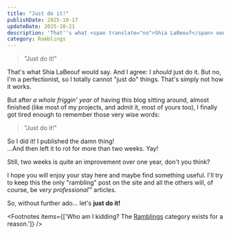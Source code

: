 ```yaml
---
title: "Just do it!"
publishDate: 2025-10-17
updateDate: 2025-10-21
description: 'That''s what <span translate="no">Shia LaBeouf</span> would say. And I agree: I <em>should</em> just do it. But no, I''m a perfectionist, so I totally cannot "just do" things. That''s simply not how it works.'
category: Ramblings
---
```



> "Just do it!"

That's <ExternalLink href="https://youtu.be/ZXsQAXx_ao0">what <span translate="no">Shia LaBeouf</span> would say</ExternalLink>.
And I agree: I _should_ just do it. But no, I'm a perfectionist, so I totally cannot "just do" things.
That's simply not how it works.

But after _a whole friggin' year_ of having this blog sitting around, almost finished
(like most of my projects, and admit it, most of yours too),
I finally got tired enough to remember those very wise words:

> "Just do it!"

So I did it! I published the damn thing!<br aria-hidden="true"/>
...And then left it to rot for more than <time datetime="2w">two weeks</time>. Yay!

Still, <time datetime="2w">two weeks</time> is quite an improvement over one year, don't you think?

I hope you will enjoy your stay here and maybe find something useful.
I'll try to keep this the only "rambling" post on the site<FootnoteRef n="1"/>
and all the others will, of course, be *very professional*™ articles.

So, without further ado... let's **just do it!**

<Footnotes items={['Who am I kidding? The <a href="category/ramblings">Ramblings</a> category exists for a reason.']} />
